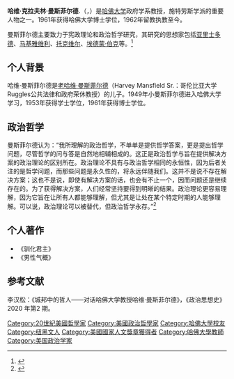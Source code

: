 '''哈维·克拉夫林·曼斯菲尔德.'''（{{lang-en|'''Harvey Claflin Mansfield'''}}，{{bd|1932年}}）是[[哈佛大学|哈佛大学]]政府学系教授，施特劳斯学派的重要人物之一。1961年获得哈佛大学博士学位，1962年留教执教至今。

曼斯菲尔德主要致力于宪政理论和政治哲学研究，其研究的思想家包括[[亚里士多德|亚里士多德]]、[[马基雅维利|马基雅维利]]、[[托克维尔|托克维尔]]、[[埃德蒙·伯克|埃德蒙·伯克]]等。<ref>{{cite journal |author1=李汉松 |title=城邦中的哲人——对话哈佛大学教授哈维·曼斯菲尔德 |journal=政治思想史 |date=2020 |volume=11 |issue=2 |pages=176-191}}</ref>

==个人背景==
哈维·曼斯菲尔德是[[老哈维·曼斯菲尔德|老哈维·曼斯菲尔德]]（Harvey Mansfield Sr.：哥伦比亚大学Ruggles公共法律和政府荣休教授）的儿子。1949年小曼斯菲尔德进入哈佛大学学习，1953年获得学士学位，1961年获得博士学位。

==政治哲学==
曼斯菲尔德认为：“我所理解的政治哲学，不单单是提供哲学答案，更是提出哲学问题，尽管哲学的问与答是自然地相辅相成的。这正是政治哲学与旨在提供解决方案的政治理论的区别所在。政治理论不具有与政治哲学相同的永恒性，因为后者关注的是哲学问题，而那些问题是永久性的，将永远伴随我们。这并不是说不存在解决方案；这也不是说，即使有解决方案的话，也会有不止一个，因而问题还是继续存在的。为了获得解决方案，人们经常坚持要得到明晰的结果。政治理论更容易理解，因为它旨在让所有人都能够理解，但尤其是让处在某个特定时期的人能够理解。可以说，政治理论可以被替代，但政治哲学永存。”<ref>{{cite journal |author1=李汉松 |title=城邦中的哲人——对话哈佛大学教授哈维·曼斯菲尔德 |journal=政治思想史 |date=2020 |volume=11 |issue=2 |pages=176-177}}</ref>

==个人著作==
* 《驯化君主》
* 《男性气概》

==参考文献==
李汉松：《城邦中的哲人——对话哈佛大学教授哈维·曼斯菲尔德》，《政治思想史》2020 年第2 期。

{{Authority control}}
{{DEFAULTSORT: Mansfield, Harvey}}
[[Category:20世紀美國哲學家|Category:20世紀美國哲學家]]
[[Category:美國政治哲學家|Category:美國政治哲學家]]
[[Category:哈佛大學校友|Category:哈佛大學校友]]
[[Category:纽黑文人|Category:纽黑文人]]
[[Category:美國國家人文獎章獲得者|Category:美國國家人文獎章獲得者]]
[[Category:哈佛大學教師|Category:哈佛大學教師]]
[[Category:美国政治学家|Category:美国政治学家]]